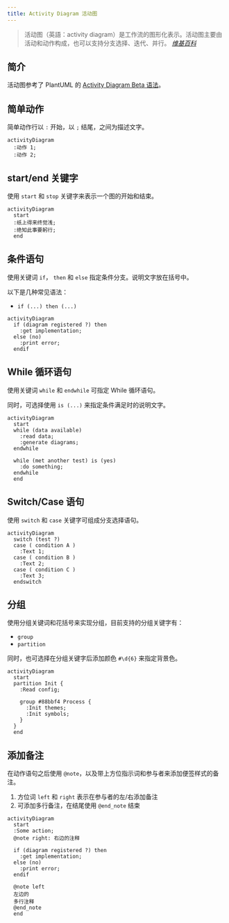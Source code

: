 ```yaml
---
title: Activity Diagram 活动图
---
```


> 活动图（英語：activity diagram）是工作流的图形化表示。活动图主要由活动和动作构成，也可以支持分支选择、迭代、并行。
> <cite><a href="https://www.wikiwand.com/zh/活动图">维基百科</a></cite>

## 简介

活动图参考了 PlantUML 的 [Activity Diagram Beta 语法](https://plantuml.com/zh/activity-diagram-beta)。

## 简单动作

简单动作行以 `:` 开始，以 `;` 结尾，之间为描述文字。

```pintora play
activityDiagram
  :动作 1;
  :动作 2;
```

## start/end 关键字

使用 `start` 和 `stop` 关键字来表示一个图的开始和结束。

```pintora play
activityDiagram
  start
  :纸上得来终觉浅;
  :绝知此事要躬行;
  end
```

## 条件语句

使用关键词 `if`， `then` 和 `else` 指定条件分支。说明文字放在括号中。

以下是几种常见语法：

- `if (...) then (...)`

```pintora play
activityDiagram
  if (diagram registered ?) then
    :get implementation;
  else (no)
    :print error;
  endif
```

## While 循环语句

使用关键词 `while` 和 `endwhile` 可指定 While 循环语句。

同时，可选择使用 `is (...)` 来指定条件满足时的说明文字。

```pintora play
activityDiagram
  start
  while (data available)
    :read data;
    :generate diagrams;
  endwhile

  while (met another test) is (yes)
    :do something;
  endwhile
  end
```

## Switch/Case 语句

使用 `switch` 和 `case` 关键字可组成分支选择语句。

```pintora play
activityDiagram
  switch (test ?)
  case ( condition A )
    :Text 1;
  case ( condition B )
    :Text 2;
  case ( condition C )
    :Text 3;
  endswitch
```

## 分组

使用分组关键词和花括号来实现分组，目前支持的分组关键字有：

- `group`
- `partition`

同时，也可选择在分组关键字后添加颜色 `#\d{6}` 来指定背景色。

```pintora play
activityDiagram
  start
  partition Init {
    :Read config;

    group #88bbf4 Process {
      :Init themes;
      :Init symbols;
    }
  }
  end
```

## 添加备注

在动作语句之后使用 `@note`，以及带上方位指示词和参与者来添加便签样式的备注。

1. 方位词 `left` 和 `right` 表示在参与者的左/右添加备注
1. 可添加多行备注，在结尾使用 `@end_note` 结束

```pintora play
activityDiagram
  start
  :Some action;
  @note right: 右边的注释

  if (diagram registered ?) then
    :get implementation;
  else (no)
    :print error;
  endif

  @note left
  左边的
  多行注释
  @end_note
  end
```
